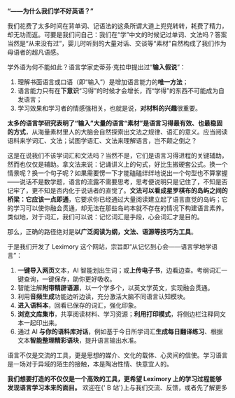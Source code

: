 
**“——为什么我们学不好英语？”**

我们花费了太多时间在背单词、记语法的这条所谓大道上兜兜转转，耗费了精力，却无功而返。可要是我们问自己：我们在“学”中文的时候记过单词、文法吗？答案当然是“从来没有过”，婴儿时听到的大量对话、交谈等“素材”自然构成了我们作为母语者的超凡语感。

学外语为何不能如此？语言学家史蒂芬·克拉申提出过“**输入假说**”：

1. 理解书面语言或口语（即“输入”）是增加语言能力的**唯一方法**；
2. 语言能力只有在**下意识**“习得”的时候才会增长，而“学得”的东西不可能成为自发语言；
3. 学习效果和学习者的情感强相关，也就是说，**对材料的兴趣**很重要。

**太多的语言学研究表明了“输入”大量的语言“素材”是语言习得最有效、也最稳固的方式**，从海量素材里人的大脑会自然探索出文法之规律、语汇的意义。应当阅读语料来学词汇、文法；试图学语汇、文法来理解语言，岂不颠之倒之？

这是在说我们不该学词汇和文法吗？当然不是，它们是语言习得进程的关键辅助，然而也仅仅是辅助。拿文法来说：记诵讲义上的句式，好比生搬硬套公式。换一个情景呢？换一个句子呢？如果需要愣一下才能磕磕绊绊地说出一个句型也不算掌握——说话不是数学题，语言的流露不需要思考，思考便说明只是记住了，不知是否记牢了，更不知是否内化于说话者的直觉了。**文法可以看成星罗棋布的岛屿之间的桥梁：它应该一点即通**，它要求你已经通过大量阅读建立起了语言直觉的岛屿；它的学习可以使你融会贯通，却无法在那些岛屿本就不存在的情况下构建语言素养。类似地，对于词汇，我们可以说：记忆词汇是手段，心会词汇才是目的。

那么，正确的路径绝对是**以广泛阅读为纲，文法、语源等技巧为工具**。

于是我们开发了 Leximory 这个网站，宗旨即“从记忆到心会——语言学地学语言”：

1. **一键导入网页**文本，AI 智能划出生词；或**上传电子书**，边看边查。考纲词汇一键查询，一键保存，助你更好吸收。
2. 智能注解**附带精辟语源**，以一个学多个，以英文学英文，实现融会贯通。
3. 利用**音频生成**功能边听边读，充分激活大脑不同语言认知模块。
4. **进入语料本**，回看已保存的词汇，强化印象。
5. **浏览文库集市**，共享阅读材料、学习资源；**利用打印模式**，将侧边栏注释同文本一起印出来。
6. 通过 AI **与你的语料库对话**，例如基于今日所学词汇**生成每日翻译练习**、根据文本**智能整理精彩语块**，提升语言输出水准。

<div className='my-4 not-prose font-formal'>
    <LeximoryGuide />
</div>

语言不仅是交流的工具，更是思想的媒介、文化的载体、心灵间的信使。学习语言是一场对于异域的陌生的接触，本是陶冶性情、快意宜人的。

**我们想要打造的不仅仅是一个高效的工具，更希望 Leximory 上的学习过程能够发现语言学习本来的面目。** 欢迎在<Link href={bilibiliLink} className='underline-offset-4'>{' B 站'}</Link>上与我们交流、反馈，或者先<Link href='/about' className='font-semibold underline-offset-4'>了解更多<PiFastForwardDuotone className='inline ml-1.5 text-primary text-xl' /></Link>
